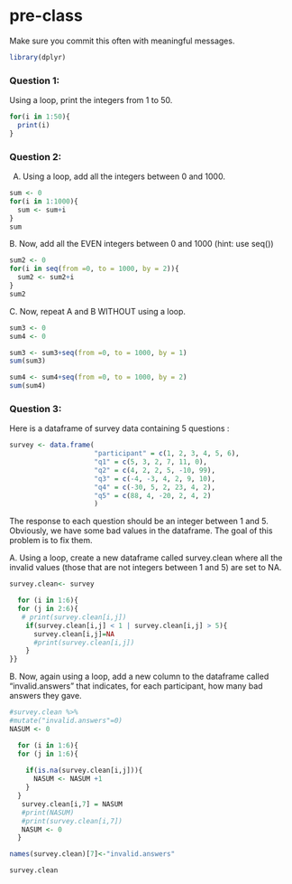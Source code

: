 # pre-class


Make sure you commit this often with meaningful messages. 

```r
library(dplyr)
```




### Question 1:

Using a loop, print the integers from 1 to 50. 
```r

for(i in 1:50){
  print(i)
}


```
### Question 2:

A.  Using a loop, add all the integers between 0 and 1000.
```r
sum <- 0
for(i in 1:1000){
  sum <- sum+i
}
sum
```




B. Now, add all the EVEN integers between 0 and 1000 (hint: use seq())
```r
sum2 <- 0
for(i in seq(from =0, to = 1000, by = 2)){
  sum2 <- sum2+i
}
sum2
```
C. Now, repeat A and B WITHOUT using a loop.
```r
sum3 <- 0
sum4 <- 0

sum3 <- sum3+seq(from =0, to = 1000, by = 1)
sum(sum3)

sum4 <- sum4+seq(from =0, to = 1000, by = 2)
sum(sum4)
```

### Question 3:

Here is a dataframe of survey data containing 5 questions :

```r
survey <- data.frame(
                     "participant" = c(1, 2, 3, 4, 5, 6),
                     "q1" = c(5, 3, 2, 7, 11, 0),
                     "q2" = c(4, 2, 2, 5, -10, 99),
                     "q3" = c(-4, -3, 4, 2, 9, 10),
                     "q4" = c(-30, 5, 2, 23, 4, 2),
                     "q5" = c(88, 4, -20, 2, 4, 2)
                     )
```
The response to each question should be an integer between 1 and 5. Obviously, we have some bad values in the dataframe. The goal of this problem is to fix them.

A. Using a loop, create a new dataframe called survey.clean where all the invalid values (those that are not integers between 1 and 5) are set to NA.
```r
survey.clean<- survey

  for (i in 1:6){
  for (j in 2:6){
   # print(survey.clean[i,j])
    if(survey.clean[i,j] < 1 | survey.clean[i,j] > 5){
      survey.clean[i,j]=NA
      #print(survey.clean[i,j])
    }
}}
```
B. Now, again using a loop, add a new column to the dataframe called “invalid.answers” that indicates, for each participant, how many bad answers they gave.
```r
#survey.clean %>%
#mutate("invalid.answers"=0)
NASUM <- 0

  for (i in 1:6){
  for (j in 1:6){
    
    if(is.na(survey.clean[i,j])){
      NASUM <- NASUM +1
    }
  }
   survey.clean[i,7] = NASUM 
   #print(NASUM)
   #print(survey.clean[i,7])
   NASUM <- 0
  }

names(survey.clean)[7]<-"invalid.answers"

survey.clean
```